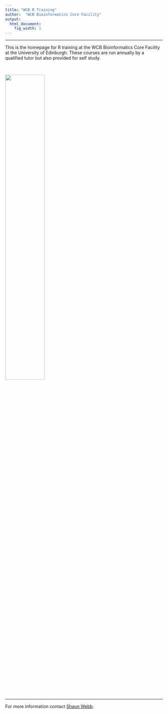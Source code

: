 ```yaml
---
title: "WCB R Training"
author:  "WCB Bioinformatics Core Facility"
output:
  html_document:
    fig_width: 1
---
```


----

This is the homepage for R training at the WCB Bioinformatics Core Facility at the University of Edinburgh. These courses are run annually by a qualified tutor but also provided for self study.

<br>

![](images/CELL_BIOLOGY_RGB.png){ width=50% }

<br>

----

For more information contact [Shaun Webb](mailto:shaun.webb@ed.ac.uk).
